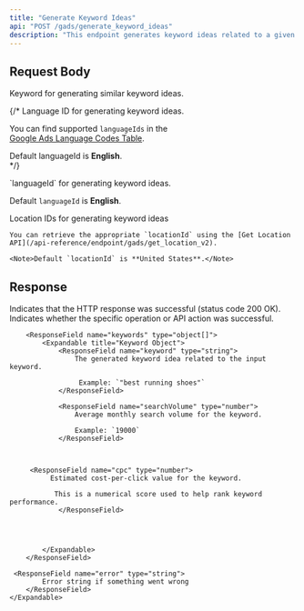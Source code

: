 ```yaml
---
title: "Generate Keyword Ideas"
api: "POST /gads/generate_keyword_ideas"
description: "This endpoint generates keyword ideas related to a given input keyword. It helps users discover relevant search terms along with useful insights such as search volume, cost-per-click (CPC), and monthly trends. Ideal for planning and optimizing Google Ads campaigns based on real search behavior."
---
```


## Request Body

<ParamField body="keyword" type="string" required>
	Keyword for generating similar keyword ideas.
</ParamField>

{/* <ParamField body="languageId" type="number">
Language ID for generating keyword ideas.  

You can find supported `languageIds` in the  
[Google Ads Language Codes Table](https://developers.google.com/static/google-ads/api/data/tables/languagecodes.csv).

Default languageId is **English**.  
</ParamField> */}

<ParamField body="languageId" type="string">
`languageId` for generating keyword ideas. 
  <Card
        title="You can find supported `languageIds` by downloading the file and use the column `Criterion ID` as the `languageId`"
    	horizontal
        icon="download"
        href="https://developers.google.com/static/google-ads/api/data/tables/languagecodes.csv"
    />

<Note>Default `languageId` is **English**.</Note> 
</ParamField>

<ParamField body="locationIds" type="string[]">
	Location IDs for generating keyword ideas

    You can retrieve the appropriate `locationId` using the [Get Location API](/api-reference/endpoint/gads/get_location_v2).

    <Note>Default `locationId` is **United States**.</Note>
</ParamField>



## Response

<ResponseField name="success" type="boolean">
	Indicates that the HTTP response was successful (status code 200 OK).
</ResponseField>

<ResponseField name="results" type="object">
  <Expandable title="Results Object">
        <ResponseField name="success" type="boolean">
			Indicates whether the specific operation or API action was successful.
        </ResponseField>

       	<ResponseField name="keywords" type="object[]">
            <Expandable title="Keyword Object">
                <ResponseField name="keyword" type="string">
                    The generated keyword idea related to the input keyword.  
                 
                     Example: `"best running shoes"`
                </ResponseField>

                <ResponseField name="searchVolume" type="number">
                    Average monthly search volume for the keyword.  
                    
                    Example: `19000`
                </ResponseField>

             

         <ResponseField name="cpc" type="number">
              Estimated cost-per-click value for the keyword. 
               
               This is a numerical score used to help rank keyword performance.
                </ResponseField>

               

       
            </Expandable>
        </ResponseField>

     <ResponseField name="error" type="string">
    		Error string if something went wrong
    	</ResponseField>
    </Expandable>
</ResponseField>